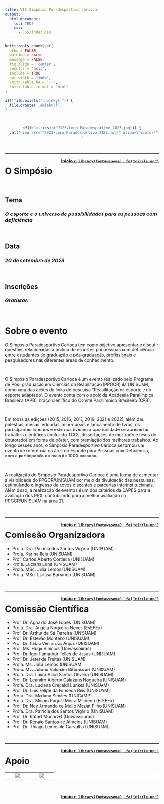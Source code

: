 ```yaml
---
title: VII Simpósio Paradesportivo Carioca
output:
  html_document:
    toc: TRUE
    css:
      - CSS/index.css
---
```


<!--install and/or load all R packages-->
```r
knitr::opts_chunk$set(
  echo = FALSE,
  warning = FALSE,
  message = FALSE,
  fig.align = 'center',
  results = "asis",
  include = TRUE,
  out.width = "100%",
  knitr.kable.NA = '--',
  knitr.table.format = "html"
)
```

```r
if(!file.exists(".nojekyll")) {
  file.create('.nojekyll')
}
```

<br>

<center>

```r
if(file.exists("2023/Logo_Paradesportivo_2023.jpg")) {
  cat('<img src=\"2023/Logo_Paradesportivo_2023.jpg\" align=\"center\"/>')
}
```

</center>

<br>

<hr style="height:2px;border-width:0;color:#2C3E50;background-color:#2C3E50">

<a style="float:right" href="#top"><b>Início `r library(fontawesome); fa("circle-up")`</b></a>

# **O Simpósio**

<br>

## **Tema**

### *O esporte e o universo de possibilidades para as pessoas com deficiência*

<br>

## **Data**

### *20 de setembro de 2023*

<br>

## **Inscrições**

### *Gratuitas*

<br>

# **Sobre o evento**

O Simpósio Paradesportivo Carioca tem como objetivo apresentar e discutir questões relacionadas à prática de esportes por pessoas com deficiência entre estudantes de graduação e pós-graduação, profissionais e pesquisadores nas diferentes áreas de conhecimento.

<br>

O Simpósio Paradesportivo Carioca é um evento realizado pelo Programa de Pós- graduação em Ciências da Reabilitação (PPGCR) da UNISUAM, como uma das ações da linha de pesquisa “Reabilitação no esporte e no esporte adaptado”. O evento conta com o apoio da Academia Paralímpica Brasileira (APB), braço científico do Comitê Paralímpico Brasileiro (CPB).

<br>

Em todas as edições (2015, 2016, 2017, 2019, 2021 e 2022), além das palestras, mesas redondas, mini-cursos e lançamento de livros, os participantes internos e externos tiveram a oportunidade de apresentar trabalhos científicos (incluindo TCCs, dissertações de mestrado e teses de doutorado) em forma de pôster, com premiação dos melhores trabalhos. Ao longo desses anos, o Simpósio Paradesportivo Carioca se tornou um evento de referência na área do Esporte para Pessoas com Deficiência, com a participação de mais de 1000 pessoas.

<br>

A realização do Simpósio Paradesportivo Carioca é uma forma de aumentar a visibilidade do PPGCR/UNISUAM por meio da divulgação das pesquisas, estimulando o ingresso de novos discentes e parcerias interinstitucionais. Além disso, a realização de eventos é um dos critérios da CAPES para a avaliação dos PPG, contribuindo para a melhor avaliação do PPGCR/UNISUAM na área 21.

<br>

<hr style="height:2px;border-width:0;color:#2C3E50;background-color:#2C3E50">

<a style="float:right" href="#top"><b>Início `r library(fontawesome); fa("circle-up")`</b></a>

#  **Comissão Organizadora**

- Profa. Dra. Patrícia dos Santos Vigário (UNISUAM)
- Profa. Karina Reis (UNISUAM)
- Prof. Carlos Alberto Cordella (UNISUAM)
- Profa. Luciana Luna (UNISUAM)
- Profa. MSc. Júlia Lemos (UNISUAM)
- Profa. MSc. Larissa Barranco (UNISUAM)

<br>

<hr style="height:2px;border-width:0;color:#2C3E50;background-color:#2C3E50">

<a style="float:right" href="#top"><b>Início `r library(fontawesome); fa("circle-up")`</b></a>

# **Comissão Científica**

- Prof. Dr. Agnaldo José Lopes (UNISUAM)
- Profa. Dra. Angela Nogueira Neves (EsEFEx)
- Prof. Dr. Arthur de Sá Ferreira (UNISUAM)
- Prof. Dr. Estevão Monteiro (UNISUAM)
- Prof. Dr. Fábio Vieira dos Anjos (UNISUAM)
- Prof. Ms. Hugo Vinícius (Univassouras)
- Prof. Dr. Igor Ramathur Telles de Jesus (UNISUAM)
- Prof. Dr. Jeter de Freitas (UNISUAM)
- Profa. Ms. Júlia Lemos (UNISUAM)
- Profa. Ms. Juliana Valentim Bittencourt (UNISUAM)
- Profa. Dra. Laura Alice Santos Oliveira (UNISUAM)
- Prof. Dr. Leandro Alberto Calazans Nogueira (UNISUAM)
- Profa. Dra. Luciana Crepaldi Lunkes (UNISUAM)
- Prof. Dr. Luis Felipe da Fonseca Reis (UNISUAM)
- Profa. Dra. Mariana Simões (UNICAMP)
- Profa. Dra. Míriam Raquel Meira Mainenti (EsEFEx)
- Prof. Dr. Ney Armando de Mello Meziat Filho (UNISUAM)
- Profa. Dra. Patrícia dos Santos Vigário (UNISUAM)
- Prof. Dr. Rafael Mocarzel (Univassouras)
- Prof. Dr. Renato Santos de Almeida (UNISUAM)
- Prof. Dr. Thiago Lemos de Carvalho (UNISUAM)

<br>

<hr style="height:2px;border-width:0;color:#2C3E50;background-color:#2C3E50">

<a style="float:right" href="#top"><b>Início `r library(fontawesome); fa("circle-up")`</b></a>

# **Apoio**

<!--FUNDING AGENCIES BADGES-->
<table class="table" style="background-color:white">
  <tr>
    <td width="20%" style='vertical-align: middle; text-align: center;'>
      <a href="https://cpb.org.br"><img align="center" src="Imagens/logo-cpb.png"></a>
      </td>
    <td width="20%" style='vertical-align: middle; text-align: center;'>
      <a href="https://cpb.org.br/ciencia-e-pesquisa/academia-paralimpica/"><img align="center" src="Imagens/logo-apb.jpg"></a> 
      </td>
  </tr>
</table>

<br>

<a style="float:right" href="#top"><b>Início `r library(fontawesome); fa("circle-up")`</b></a>

<br>
